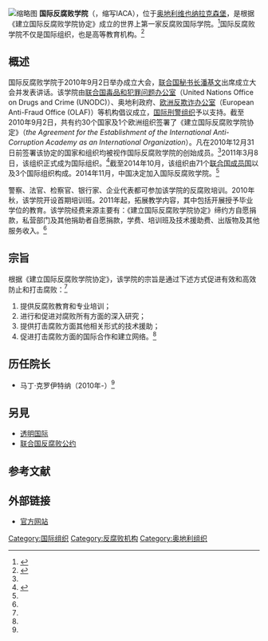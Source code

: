 {{Infobox organization
|image          = logo.colour.JPG
|formation      = 2011年3月8日
|status         = [[国际组织|国际组织]]
|headquarters   = [[奥地利|奥地利]][[维也纳|维也纳]][[拉克森堡|拉克森堡]]
|membership     = 
|leader_title   = 
|leader_name    = 
|website        = [http://www.iaca.int www.iaca.int]}}

[[File:IACA.jpg|缩略图]]
'''国际反腐败学院'''（{{lang-en|International Anti-Corruption Academy}}，缩写IACA），位于[[奥地利|奥地利]][[维也纳|维也纳]][[拉克森堡|拉克森堡]]，是根据《建立国际反腐败学院协定》成立的世界上第一家反腐败国际学院。<ref name=rmw>{{Cite web |url=http://finance.people.com.cn/GB/12636075.html |title=国际反腐败学院成立，人民网，2010-09-05 |accessdate=2014-11-20 |archive-date=2014-11-20 |archive-url=https://web.archive.org/web/20141120140627/http://finance.people.com.cn/GB/12636075.html |dead-url=no }}</ref>国际反腐败学院不仅是国际组织，也是高等教育机构。<ref name=wy>{{Cite web |url=http://money.163.com/14/1119/13/ABDUHRKM00254TI5.html |title=中国加入国际反腐败学院 加强打击贪腐的“战争”，网易，2014-11-19 |access-date=2014-11-20 |archive-url=https://web.archive.org/web/20141129081705/http://money.163.com/14/1119/13/ABDUHRKM00254TI5.html |archive-date=2014-11-29 |dead-url=yes }}</ref>

==概述==
国际反腐败学院于2010年9月2日举办成立大会，[[联合国秘书长|联合国秘书长]][[潘基文|潘基文]]出席成立大会并发表讲话。该学院由[[联合国毒品和犯罪问题办公室|联合国毒品和犯罪问题办公室]]（United Nations Office on Drugs and Crime (UNODC)）、奥地利政府、[[欧洲反欺诈办公室|欧洲反欺诈办公室]]（European Anti-Fraud Office (OLAF)）等机构倡议成立，[[国际刑警组织|国际刑警组织]]予以支持。截至2010年9月2日，共有约30个国家及1个欧洲组织签署了《建立国际反腐败学院协定》（''the Agreement for the Establishment of the International Anti-Corruption Academy as an International Organization''）。凡在2010年12月31日前签署该协定的国家和组织均被视作国际反腐败学院的创始成员。<ref name=rmw/>2011年3月8日，该组织正式成为国际组织。<ref>{{Cite web |url=http://www.un.org/apps/news/story.asp?NewsID=35809&Cr=corruption&Cr1 |title=UN News Centre |accessdate=2014-11-20 |archive-date=2016-03-04 |archive-url=https://web.archive.org/web/20160304071747/http://www.un.org/apps/news/story.asp?NewsID=35809&Cr=corruption&Cr1 |dead-url=no }}</ref>截至2014年10月，该组织由71个[[联合国成员国|联合国成员国]]以及3个国际组织构成。2014年11月，中国决定加入国际反腐败学院。<ref name=wy/>

警察、法官、检察官、银行家、企业代表都可参加该学院的反腐败培训。2010年秋，该学院开设首期培训班。2011年起，拓展教学内容，其中包括开展授予毕业学位的教育。该学院经费来源主要有：《建立国际反腐败学院协定》缔约方自愿捐款，私营部门及其他捐助者自愿捐款，学费、培训班及技术援助费、出版物及其他服务收入。<ref name=rmw/>

==宗旨==
根据《建立国际反腐败学院协定》，该学院的宗旨是通过下述方式促进有效和高效防止和打击腐败：<ref name=rmw/>
#提供反腐败教育和专业培训；
#进行和促进对腐败所有方面的深入研究；
#提供打击腐败方面其他相关形式的技术援助；
#促进打击腐败方面的国际合作和建立网络。<ref name=rmw/>

==历任院长==
*马丁·克罗伊特纳（2010年-）<ref name=rmw/>

==另見==
* [[透明国际|透明国际]]
* [[联合国反腐败公约|联合国反腐败公约]]

==参考文献==
{{reflist}}

==外部链接==
* [http://www.iaca.int 官方网站]{{Wayback|url=http://www.iaca.int/ |date=20200810214612 }}

[[Category:国际组织|Category:国际组织]]
[[Category:反腐败机构|Category:反腐败机构]]
[[Category:奥地利组织|Category:奥地利组织]]